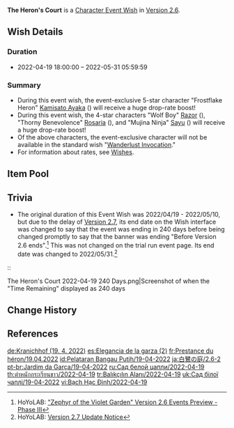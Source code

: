{{Wish
|name              = The Heron's Court 2022-04-19
|image             = The Heron's Court 2022-04-19.png
|type              = Character Event
|duration          = event
|time_start        = 2022-04-19 18:00:00
|time_end          = 2022-05-31 05:59:59
|time_end_offset   = GMT+8
|link              = https://genshin.hoyoverse.com/en/news/detail/20567
|preceding         = Azure Excursion/2022-03-30
|preceding2        = Ballad in Goblets/2022-03-30
|succeeding        = Discerner of Enigmas/2022-05-31
|succeeding2       = Invitation to Mundane Life/2022-05-31
|alongside         = Epitome Invocation/2022-04-19
|previous          = The Heron's Court/2021-07-21
|next              = The Heron's Court/2023-03-21
}}
'''The Heron's Court''' is a [[Character Event Wish]] in [[Version 2.6]].

==Wish Details==
===Duration===
* 2022-04-19 18:00:00 &ndash; 2022-05-31 05:59:59

===Summary===
* During this event wish, the event-exclusive 5-star character "Frostflake Heron" [[Kamisato Ayaka]] ({{Cryo}}) will receive a huge drop-rate boost!
* During this event wish, the 4-star characters "Wolf Boy" [[Razor]] ({{Electro}}), "Thorny Benevolence" [[Rosaria]] ({{Cryo}}), and "Mujina Ninja" [[Sayu]] ({{Anemo}}) will receive a huge drop-rate boost!
* Of the above characters, the event-exclusive character will not be available in the standard wish "[[Wanderlust Invocation]]."
* For information about rates, see [[Wish]]es.

==Item Pool==
{{Wish Pool
|character_5_F = Kamisato Ayaka
|character_4_F = Razor; Rosaria; Sayu
|character_5   = Diluc; Jean; Keqing; Mona; Qiqi
|character_4   = Bennett; Xinyan; Kujou Sara; Barbara; Beidou; Chongyun; Diona; Fischl; Gorou; Ningguang; Noelle; Sucrose; Thoma; Xiangling; Xingqiu; Yanfei; Yun Jin
|weapon_4      = Dragon's Bane; Eye of Perception; Favonius Codex; Favonius Greatsword; Favonius Lance; Favonius Sword; Favonius Warbow; Lion's Roar; Rainslasher; Rust; Sacrificial Bow; Sacrificial Fragments; Sacrificial Greatsword; Sacrificial Sword; The Bell; The Flute; The Stringless; The Widsith
|weapon_3      = Black Tassel; Bloodtainted Greatsword; Cool Steel; Debate Club; Emerald Orb; Ferrous Shadow; Harbinger of Dawn; Magic Guide; Raven Bow; Sharpshooter's Oath; Skyrider Sword; Slingshot; Thrilling Tales of Dragon Slayers
}}

==Trivia==
* The original duration of this Event Wish was 2022/04/19 - 2022/05/10, but due to the delay of [[Version 2.7]], its end date on the Wish interface was changed to say that the event was ending in 240 days before being changed promptly to say that the banner was ending "Before Version 2.6 ends".<ref>HoYoLAB: [https://www.hoyolab.com/article/4592260 "Zephyr of the Violet Garden" Version 2.6 Events Preview - Phase III]</ref> This was not changed on the trial run event page. Its end date was changed to 2022/05/31.<ref>HoYoLAB: [https://www.hoyolab.com/article/4849613 Version 2.7 Update Notice]</ref>
::<gallery>
The Heron's Court 2022-04-19 240 Days.png|Screenshot of when the "Time Remaining" displayed as 240 days
</gallery>

==Change History==
{{Change History|2.6}}

==References==
{{Reflist}}

[[de:Kranichhof (19. 4. 2022)]]
[[es:Elegancia de la garza (2)]]
[[fr:Prestance du héron/19.04.2022]]
[[id:Pelataran Bangau Putih/19-04-2022]]
[[ja:白鷺の庭/2.6-2]]
[[pt-br:Jardim da Garça/19-04-2022]]
[[ru:Сад белой цапли/2022-04-19]]
[[th:ตำหนักกระเรียนขาว/2022-04-19]]
[[tr:Balıkçılın Alanı/2022-04-19]]
[[uk:Сад білої чаплі/19-04-2022]]
[[vi:Bạch Hạc Đình/2022-04-19]]